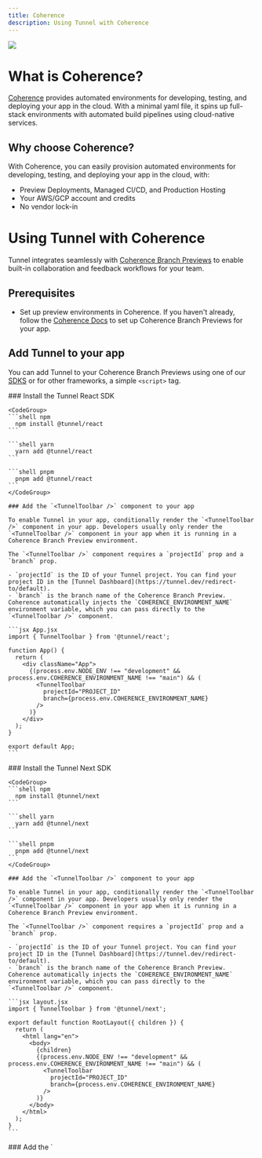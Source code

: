 ```yaml
---
title: Coherence
description: Using Tunnel with Coherence
---
```


<Frame>
  <img src="/assets/screenshots/recommended/deployment-platforms/coherence/tunnel.png" />
</Frame>

# What is Coherence?

[Coherence](https://withcoherence.com) provides automated environments for developing, testing, and deploying your app in the cloud. With a minimal yaml file, it spins up full-stack environments with automated build pipelines using cloud-native services.

## Why choose Coherence?

With Coherence, you can easily provision automated environments for developing, testing, and deploying your app in the cloud, with:
- Preview Deployments, Managed CI/CD, and Production Hosting
- Your AWS/GCP account and credits
- No vendor lock-in

# Using Tunnel with Coherence

Tunnel integrates seamlessly with [Coherence Branch Previews](https://docs.withcoherence.com/docs/overview/what-is-coherence) to enable built-in collaboration and feedback workflows for your team.

## Prerequisites

* Set up preview environments in Coherence. If you haven't already, follow the [Coherence Docs](https://docs.withcoherence.com/) to set up Coherence Branch Previews for your app.

## Add Tunnel to your app

You can add Tunnel to your Coherence Branch Previews using one of our [SDKS](/sdks) or for other frameworks, a simple `<script>` tag.

<Tabs>
  <Tab title="React">
    ### Install the Tunnel React SDK

    <CodeGroup>
    ```shell npm
      npm install @tunnel/react
    ```

    ```shell yarn
      yarn add @tunnel/react
    ```

    ```shell pnpm
      pnpm add @tunnel/react
    ```
    </CodeGroup>

    ### Add the `<TunnelToolbar />` component to your app

    To enable Tunnel in your app, conditionally render the `<TunnelToolbar />` component in your app. Developers usually only render the `<TunnelToolbar />` component in your app when it is running in a Coherence Branch Preview environment.

    The `<TunnelToolbar />` component requires a `projectId` prop and a `branch` prop.

    - `projectId` is the ID of your Tunnel project. You can find your project ID in the [Tunnel Dashboard](https://tunnel.dev/redirect-to/default).
    - `branch` is the branch name of the Coherence Branch Preview. Coherence automatically injects the `COHERENCE_ENVIRONMENT_NAME` environment variable, which you can pass directly to the `<TunnelToolbar />` component.

    ```jsx App.jsx
    import { TunnelToolbar } from '@tunnel/react';

    function App() {
      return (
        <div className="App">
          {(process.env.NODE_ENV !== "development" && process.env.COHERENCE_ENVIRONMENT_NAME !== "main") && (
            <TunnelToolbar
              projectId="PROJECT_ID"
              branch={process.env.COHERENCE_ENVIRONMENT_NAME}
            />
          )}
        </div>
      );
    }

    export default App;
    ```

  </Tab>
  <Tab title="Next">
    ### Install the Tunnel Next SDK

    <CodeGroup>
    ```shell npm
      npm install @tunnel/next
    ```

    ```shell yarn
      yarn add @tunnel/next
    ```

    ```shell pnpm
      pnpm add @tunnel/next
    ```
    </CodeGroup>

    ### Add the `<TunnelToolbar />` component to your app

    To enable Tunnel in your app, conditionally render the `<TunnelToolbar />` component in your app. Developers usually only render the `<TunnelToolbar />` component in your app when it is running in a Coherence Branch Preview environment.

    The `<TunnelToolbar />` component requires a `projectId` prop and a `branch` prop.

    - `projectId` is the ID of your Tunnel project. You can find your project ID in the [Tunnel Dashboard](https://tunnel.dev/redirect-to/default).
    - `branch` is the branch name of the Coherence Branch Preview. Coherence automatically injects the `COHERENCE_ENVIRONMENT_NAME` environment variable, which you can pass directly to the `<TunnelToolbar />` component.

    ```jsx layout.jsx
    import { TunnelToolbar } from '@tunnel/next';

    export default function RootLayout({ children }) {
      return (
        <html lang="en">
          <body>
            {children}
            {(process.env.NODE_ENV !== "development" && process.env.COHERENCE_ENVIRONMENT_NAME !== "main") && (
              <TunnelToolbar
                projectId="PROJECT_ID"
                branch={process.env.COHERENCE_ENVIRONMENT_NAME}
              />
            )}
          </body>
        </html>
      );
    }
    ```

  </Tab>
  <Tab title="Other frameworks">
    ### Add the `<script>` tag to your app

    To enable Tunnel in your app, add the `<script>` tag to your app. Developers usually only add the `<script>` tag in your app when it is running in a Coherence Branch Preview environment.

    The `<script>` tag requires a `data-project-id` attribute and a `data-branch` attribute.

    - `data-project-id` is the ID of your Tunnel project. You can find your project ID in the [Tunnel Dashboard](https://tunnel.dev/).
    - `data-branch` is the branch name of the Coherence Branch Preview. Coherence automatically injects the `COHERENCE_ENVIRONMENT_NAME` environment variable, which you can pass directly to the `<script>` tag.

    ```html index.html
    <script
      src="https://tunnelapp.dev/__tunnel/script.js"
      data-project-id="PROJECT_ID"
      data-branch="COHERENCE_ENVIRONMENT_NAME"
    ></script>
    ```

  </Tab>
</Tabs>
